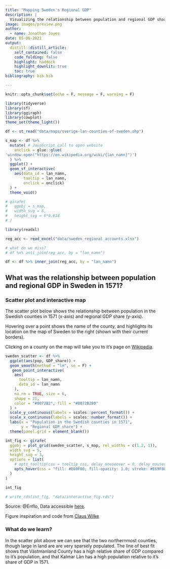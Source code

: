 ```yaml
---
title: "Mapping Sweden's Regional GDP"
description: |
  Visualizing the relationship between population and regional GDP share in 1571, based on data from Enflo and Missiaia (2018).
image: images/preview.png
author:
  - name: Jonathan Jayes
date: 05-06-2021
output:
  distill::distill_article:
    self_contained: false
    code_folding: false
    highlight: haddock
    highlight_downlit: true
    toc: true
bibliography: bib.bib

---
```


```r
knitr::opts_chunk$set(echo = F, message = F, warning = F)

library(tidyverse)
library(sf)
library(ggiraph)
library(cowplot)
theme_set(theme_light())
```


```r
df <- st_read("data/maps/sverige-lan-counties-of-sweden.shp")

s_map <- df %>%
  mutate( # JavaScript call to open website 
    onclick = glue::glue(
'window.open("https://en.wikipedia.org/wiki/{lan_namn}")')
  ) %>%
  ggplot() +
  geom_sf_interactive(
    aes(data_id = lan_namn, 
        tooltip = lan_namn,
        onclick = onclick)
  ) +
  theme_void()

# girafe(
#   ggobj = s_map,
#   width_svg = 6,
#   height_svg = 6*0.618
# )

```


```r
library(readxl)

reg_acc <- read_excel("data/sweden_regional_accounts.xlsx")

# what do we miss?
# df %>% anti_join(reg_acc, by = "lan_namn")

df <- df %>% inner_join(reg_acc, by = "lan_namn")
```

## What was the relationship between population and regional GDP in Sweden in 1571?

### Scatter plot and interactive map

The scatter plot below shows the relationship between population in the Swedish counties in 1571 (x-axis) and regional GDP share (y-axis). 

Hovering over a point shows the name of the county, and highlights its location on the map of Sweden to the right (shown with their current borders).

Clicking on a county on the map will take you to it's page on [Wikipedia](https://www.wikipedia.org/).

```r
sweden_scatter <- df %>% 
  ggplot(aes(pop, GDP_share)) +
  geom_smooth(method = "lm", se = F) +
   geom_point_interactive(
    aes(
      tooltip = lan_namn,
      data_id = lan_namn
    ),
    na.rm = TRUE, size = 6,
    shape = 21,
    color = "#0072B2", fill = "#0072B280"
  ) +
  scale_y_continuous(labels = scales::percent_format()) +
  scale_x_continuous(labels = scales::number_format()) +
  labs(x = "Population in the Swedish counties in 1571",
       y = "Regional GDP share") +
  theme(panel.grid = element_blank())
```


```r
int_fig <- girafe(
  ggobj = plot_grid(sweden_scatter, s_map, rel_widths = c(1.2, 1)),
  width_svg = 5,
  height_svg = 3,
  options = list(
    # opts_tooltip(css = tooltip_css, delay_mouseover = 0, delay_mouseout = 0),
    opts_hover(css = "fill: #E69F00; fill-opacity: 1.0; stroke: #E69F00;")
  )
)

int_fig

# write_rds(int_fig, "data/interactive_fig.rds")

```



Source: @Enflo, Data accessible [here](https://www.ekh.lu.se/en/research/economic-history-data/shra1571-2010).


[Figure inspiration and code from [Claus Wilke](https://wilkelab.org/SDS375/slides/interactive-plots.html#1)]{.aside}


### What do we learn?

In the scatter plot above we can see that the two northernmost counties, though large in land are are very sparsely populated. The line of best fit shows that Västmanland County has a high relative share of GDP compared to it's population, and that Kalmar Län has a high population relative to it's share of GDP in 1571.

